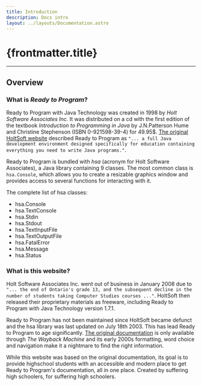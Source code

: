 ```yaml
---
title: Introduction
description: Docs intro
layout: ../layouts/Documentation.astro
---
```


# {frontmatter.title}

---

## Overview

### What is *Ready to Program*?  

Ready to Program with Java Technology was created in 1998 by *Holt Software Associates Inc.* It was distributed on a cd with the first edition of the textbook *Introduction to Programming in Java* by J.N.Patterson Hume and Christine Stephenson (ISBN 0-921598-39-4) for 49.95$. [The original HoltSoft website](https://web.archive.org/web/20000823061134/http://www.holtsoft.com/java/home.html) described Ready to Program as `"... a full Java development environment designed specifically for education containing everything you need to write Java programs."`.

Ready to Program is bundled with *hsa* (acronym for Holt Software Associates), a Java library containing 9 classes. The most common class is `hsa.Console`, which allows you to create a resizable graphics window and provides access to several functions for interacting with it.

The complete list of hsa classes:
- hsa.Console
- hsa.TextConsole
- hsa.Stdin
- hsa.Stdout
- hsa.TextInputFile
- hsa.TextOutputFile
- hsa.FatalError
- hsa.Message
- hsa.Status

### What is this website?

Holt Software Associates Inc. went out of business in January 2008 due to `"... the end of Ontario's grade 13, and the subsequent decline in the number of students taking Computer Studies courses ..."`. HoltSoft then released their proprietary materials as freeware, including Ready to Program with Java Technology version 1.7.1.

Ready to Program has not been maintained since HoltSoft became defunct and the hsa library was last updated on July 18th 2003. This has lead Ready to Program to age significantly. [The original documentation](https://web.archive.org/web/20070622130456/http://www.holtsoft.com/java/hsa_package.html) is only available through *The Wayback Machine* and its early 2000s formatting, word choice and navigation make it a nightmare to find the right information.

While this website was based on the original documentation, its goal is to provide highschool students with an accessible and modern place to get Ready to Program's documentation, all in one place. Created by suffering high schoolers, for suffering high schoolers.